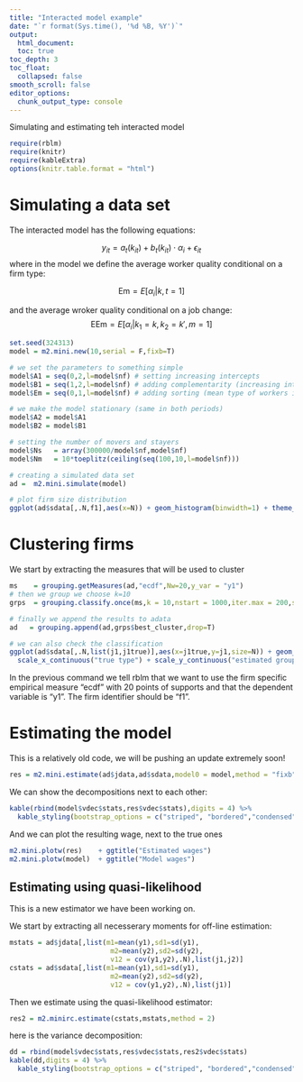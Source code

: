 ```yaml
---
title: "Interacted model example"
date: "`r format(Sys.time(), '%d %B, %Y')`"
output:
  html_document:
  toc: true
toc_depth: 3
toc_float:
  collapsed: false
smooth_scroll: false
editor_options:
  chunk_output_type: console
---
```


Simulating and estimating teh interacted model

```r
require(rblm)
require(knitr)
require(kableExtra)
options(knitr.table.format = "html") 
```


# Simulating a data set

The interacted model has the following equations:

$$  y_{it} = a_t(k_{it}) + b_t(k_{it}) \cdot \alpha_i + \epsilon_{it}$$
where in the model we define the average worker quality conditional on a firm type:

$$ \text{Em} =  E[ \alpha_i |k,t=1  ]  $$

and the average wroker quality conditional on a job change:
$$ \text{EEm} =  E[ \alpha_i |k_1{=}k,k_2{=}k',m{=}1  ]  $$


```r
set.seed(324313)
model = m2.mini.new(10,serial = F,fixb=T)

# we set the parameters to something simple
model$A1 = seq(0,2,l=model$nf) # setting increasing intercepts
model$B1 = seq(1,2,l=model$nf) # adding complementarity (increasing interactions)
model$Em = seq(0,1,l=model$nf) # adding sorting (mean type of workers is increasing in k)

# we make the model stationary (same in both periods)
model$A2 = model$A1
model$B2 = model$B1

# setting the number of movers and stayers 
model$Ns   = array(300000/model$nf,model$nf)
model$Nm   = 10*toeplitz(ceiling(seq(100,10,l=model$nf)))

# creating a simulated data set
ad =  m2.mini.simulate(model)

# plot firm size distribution
ggplot(ad$sdata[,.N,f1],aes(x=N)) + geom_histogram(binwidth=1) + theme_bw()

```

# Clustering firms 

We start by extracting the measures that will be used to cluster
```r
ms    = grouping.getMeasures(ad,"ecdf",Nw=20,y_var = "y1")
# then we group we choose k=10
grps  = grouping.classify.once(ms,k = 10,nstart = 1000,iter.max = 200,step=250)

# finally we append the results to adata
ad   = grouping.append(ad,grps$best_cluster,drop=T)

# we can also check the classification
ggplot(ad$sdata[,.N,list(j1,j1true)],aes(x=j1true,y=j1,size=N)) + geom_point() + theme_bw() +
  scale_x_continuous("true type") + scale_y_continuous("estimated group")
```

In the previous command we tell rblm that we want to use the firm
specific empirical measure "ecdf" with 20 points of supports and that
the dependent variable is "y1". The firm identifier should be "f1".

# Estimating the model 

This is a relatively old code, we will be pushing an update extremely soon!

```r
res = m2.mini.estimate(ad$jdata,ad$sdata,model0 = model,method = "fixb")
```

We can show the decompositions next to each other:

```r
kable(rbind(model$vdec$stats,res$vdec$stats),digits = 4) %>%
  kable_styling(bootstrap_options = c("striped", "bordered","condensed"), full_width = F)
```


And we can plot the resulting wage, next to the true ones

```r
m2.mini.plotw(res)    + ggtitle("Estimated wages")
m2.mini.plotw(model)  + ggtitle("Model wages")
```

## Estimating using quasi-likelihood

This is a new estimator we have been working on.

We start by extracting all necesserary moments for off-line estimation:

```r
mstats = ad$jdata[,list(m1=mean(y1),sd1=sd(y1),
                         m2=mean(y2),sd2=sd(y2),
                         v12 = cov(y1,y2),.N),list(j1,j2)]
cstats = ad$sdata[,list(m1=mean(y1),sd1=sd(y1),
                         m2=mean(y2),sd2=sd(y2),
                         v12 = cov(y1,y2),.N),list(j1)]
```

Then we estimate using the quasi-likelihood estimator:
```r
res2 = m2.minirc.estimate(cstats,mstats,method = 2)
```

here is the variance decomposition:

```r
dd = rbind(model$vdec$stats,res$vdec$stats,res2$vdec$stats)
kable(dd,digits = 4) %>%
  kable_styling(bootstrap_options = c("striped", "bordered","condensed"), full_width = F)
```
